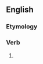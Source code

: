 ==English==

===Etymology===
{{suffix|en|bless|eth}}

===Verb===
{{head|en|verb form}}

# {{en-archaic third-person singular of|bless}}
